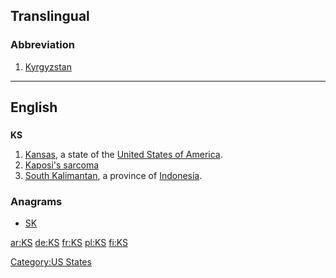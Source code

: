 {{also|ks|k's|K's|kS}}
==Translingual==

===Abbreviation===
{{infl|mul|abbreviation}}

# [[Kyrgyzstan]]

----

==English==

==={{abbreviation}}===
'''KS'''

# [[Kansas]], a state of the [[United States of America]].
# [[w:Kaposi's sarcoma|Kaposi's sarcoma]]
# [[South Kalimantan]], a province of [[Indonesia]].

===Anagrams===
* [[SK#English|SK]]

[[Category:US States]]

[[ar:KS]]
[[de:KS]]
[[fr:KS]]
[[pl:KS]]
[[fi:KS]]